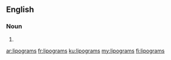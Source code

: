 ==English==

===Noun===
{{head|en|plural}}

# {{plural of|lipogram|lang=en}}

[[ar:lipograms]]
[[fr:lipograms]]
[[ku:lipograms]]
[[my:lipograms]]
[[fi:lipograms]]